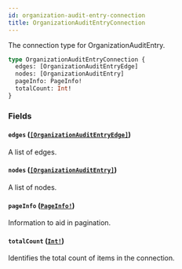 ```yaml
---
id: organization-audit-entry-connection
title: OrganizationAuditEntryConnection
---
```


The connection type for OrganizationAuditEntry.

```graphql
type OrganizationAuditEntryConnection {
  edges: [OrganizationAuditEntryEdge]
  nodes: [OrganizationAuditEntry]
  pageInfo: PageInfo!
  totalCount: Int!
}
```

### Fields

#### `edges` ([`[OrganizationAuditEntryEdge]`](/docs/api/objects/organization-audit-entry-edge))

A list of edges.

#### `nodes` ([`[OrganizationAuditEntry]`](/docs/api/unions/organization-audit-entry))

A list of nodes.

#### `pageInfo` ([`PageInfo!`](/docs/api/objects/page-info))

Information to aid in pagination.

#### `totalCount` ([`Int!`](/docs/api/scalars/int))

Identifies the total count of items in the connection.

